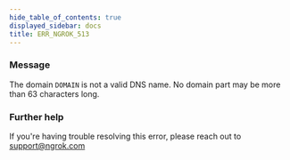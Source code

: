 ```yaml
---
hide_table_of_contents: true
displayed_sidebar: docs
title: ERR_NGROK_513
---
```




### Message

The domain `DOMAIN` is not a valid DNS name. No domain part may be more than 63 characters long.

<ErrorDetails error="err_ngrok_513" />

### Further help

If you're having trouble resolving this error, please reach out to [support@ngrok.com](mailto:support@ngrok.com?subject=Help%20with%20ERR_NGROK_513)
